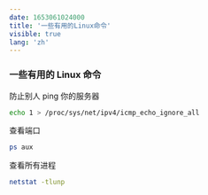 ```yaml
---
date: 1653061024000
title: '一些有用的Linux命令'
visible: true
lang: 'zh'
---
```


### 一些有用的 Linux 命令

防止别人 ping 你的服务器

```bash
echo 1 > /proc/sys/net/ipv4/icmp_echo_ignore_all
```

查看端口

```bash
ps aux
```

查看所有进程

```bash
netstat -tlunp
```
